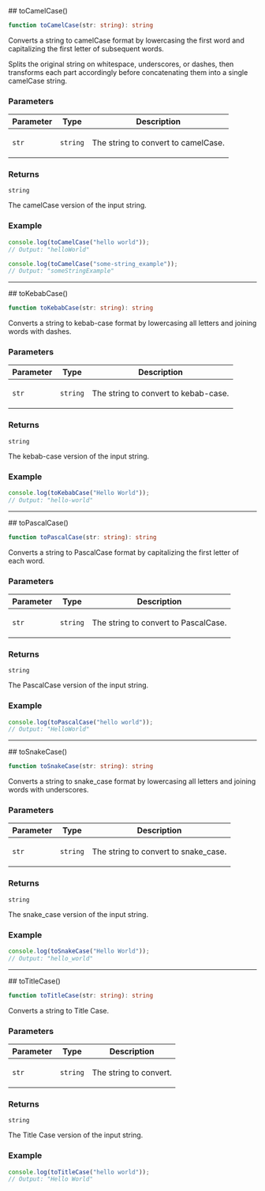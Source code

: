 
[//]: # (Do not edit directly)
[//]: # (Generated by the Cocokits TypeDoc custom theme on Thu Feb 20 2025)



<Meta title='Utils/String'/>
<MdxPage breadcrumb='Utils' title='String' tocItems={tocItems} hideThemeSwitcher={true}>
<div>
</div><div id="selection_tocamelcase">
## toCamelCase()

```ts
function toCamelCase(str: string): string
```

Converts a string to camelCase format by lowercasing the first word
and capitalizing the first letter of subsequent words.

Splits the original string on whitespace, underscores, or dashes, then
transforms each part accordingly before concatenating them into a single
camelCase string.

### Parameters

<table class="arg-type-table arg-type-table--full-width">
<thead>
<tr>
<th>Parameter</th>
<th>Type</th>
<th>Description</th>
</tr>
</thead>
<tbody>
<tr>
<td>

`str`

</td>
<td>

`string`

</td>
<td>

The string to convert to camelCase.

</td>
</tr>
</tbody>
</table>

### Returns

`string`

The camelCase version of the input string.

### Example

```ts
console.log(toCamelCase("hello world"));
// Output: "helloWorld"

console.log(toCamelCase("some-string_example"));
// Output: "someStringExample"
```

***

</div><div id="selection_tokebabcase">
## toKebabCase()

```ts
function toKebabCase(str: string): string
```

Converts a string to kebab-case format by lowercasing all letters and joining words with dashes.

### Parameters

<table class="arg-type-table arg-type-table--full-width">
<thead>
<tr>
<th>Parameter</th>
<th>Type</th>
<th>Description</th>
</tr>
</thead>
<tbody>
<tr>
<td>

`str`

</td>
<td>

`string`

</td>
<td>

The string to convert to kebab-case.

</td>
</tr>
</tbody>
</table>

### Returns

`string`

The kebab-case version of the input string.

### Example

```ts
console.log(toKebabCase("Hello World"));
// Output: "hello-world"
```

***

</div><div id="selection_topascalcase">
## toPascalCase()

```ts
function toPascalCase(str: string): string
```

Converts a string to PascalCase format by capitalizing the first letter of each word.

### Parameters

<table class="arg-type-table arg-type-table--full-width">
<thead>
<tr>
<th>Parameter</th>
<th>Type</th>
<th>Description</th>
</tr>
</thead>
<tbody>
<tr>
<td>

`str`

</td>
<td>

`string`

</td>
<td>

The string to convert to PascalCase.

</td>
</tr>
</tbody>
</table>

### Returns

`string`

The PascalCase version of the input string.

### Example

```ts
console.log(toPascalCase("hello world"));
// Output: "HelloWorld"
```

***

</div><div id="selection_tosnakecase">
## toSnakeCase()

```ts
function toSnakeCase(str: string): string
```

Converts a string to snake_case format by lowercasing all letters and joining words with underscores.

### Parameters

<table class="arg-type-table arg-type-table--full-width">
<thead>
<tr>
<th>Parameter</th>
<th>Type</th>
<th>Description</th>
</tr>
</thead>
<tbody>
<tr>
<td>

`str`

</td>
<td>

`string`

</td>
<td>

The string to convert to snake_case.

</td>
</tr>
</tbody>
</table>

### Returns

`string`

The snake_case version of the input string.

### Example

```ts
console.log(toSnakeCase("Hello World"));
// Output: "hello_world"
```

***

</div><div id="selection_totitlecase">
## toTitleCase()

```ts
function toTitleCase(str: string): string
```

Converts a string to Title Case.

### Parameters

<table class="arg-type-table arg-type-table--full-width">
<thead>
<tr>
<th>Parameter</th>
<th>Type</th>
<th>Description</th>
</tr>
</thead>
<tbody>
<tr>
<td>

`str`

</td>
<td>

`string`

</td>
<td>

The string to convert.

</td>
</tr>
</tbody>
</table>

### Returns

`string`

The Title Case version of the input string.

### Example

```ts
console.log(toTitleCase("hello world"));
// Output: "Hello World"
```

</div>
</MdxPage>
